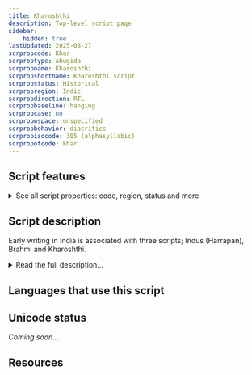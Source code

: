 ```yaml
---
title: Kharoshthi
description: Top-level script page
sidebar:
    hidden: true
lastUpdated: 2025-08-27
scrpropcode: Khar
scrproptype: abugida
scrpropname: Kharoshthi
scrpropshortname: Kharoshthi script
scrpropstatus: Historical
scrpropregion: Indic
scrpropdirection: RTL
scrpropbaseline: hanging
scrpropcase: no
scrpropwspace: unspecified
scrpropbehavior: diacritics
scrpropisocode: 305 (alphasyllabic)
scrpropotcode: khar
---
```



## Script features

<details>
<summary> See all script properties: code, region, status and more</summary>
<ScriptInfo />
</details>

## Script description

Early writing in India is associated with three scripts; Indus (Harrapan), Brahmi and Kharoshthi.

<details>
<summary>Read the full description...</summary>The Kharoshthi script descended from Aramaic and was used in what is now Northern Pakistan and Eastern Afghanistan during the 4th or 5th century BC. It was used for about 700 years for writing a group of vernacular middle Indo-Aryan dialects collectively termed 'Prakrit'. There has been some evidence that local variants of Kharoshthi writing were used for even longer than this along the Silk Route, but these too later died out without leaving any descendants.

Kharoshthi was an abugida based on the graphic syllable called _akṣara_, which contains an inherent [a] vowel. Other vowels were written by attaching diacritics to the akṣara, which overrode the inherent [a]. Initial vowels having no preceding consonant were written using a 'dummy consonant' letter in which the consonant was silent but the inherent [a] was pronounced. Vowel diacritics could be attached to this letter as to any other consonant letter. Vowel length was generally not written, except in some later documents which used a diacritic stroke to indicate a long vowel.

The script was written from right to left in a cursive style. The letters were ordered according to what is now referred to as the Arapacana alphabet. This order was used as a mnemonic device in tantric Buddhist rituals.

The Prakrit languages for which Kharoshthi was used did not employ the same sound system as Sanskrit, so not all of the letters present in most South Asian scripts are present in Kharoshthi. For example, there are no means of representing syllabic r or l, velar nasal _ṅ_, and no _visarga_. However, there is a diacritic mark which is written above intervocalic consonants, thought to represent a phonological process such as frication.

A set of numerals 1-4, 10, 20, 100 and 1000 was used. There were also 9 punctuation marks.
</details>

## Languages that use this script

<WsList script='Khar' wsMax='5' />

## Unicode status

_Coming soon..._

## Resources

<ScriptResources detailSummary='seemore' />

